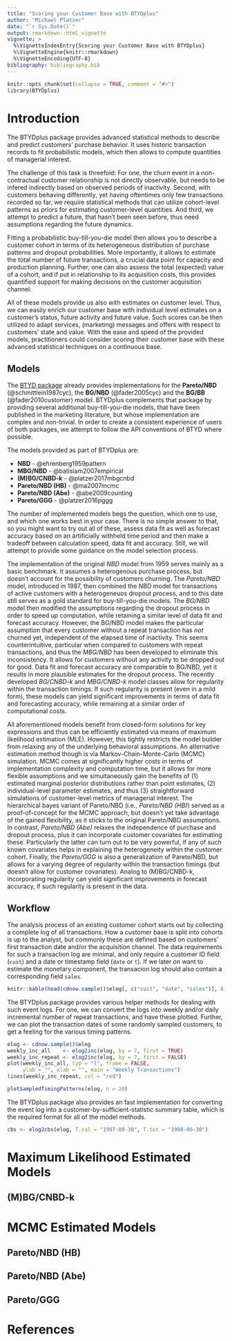 ```yaml
---
title: "Scoring your Customer Base with BTYDplus"
author: "Michael Platzer"
date: "`r Sys.Date()`"
output: rmarkdown::html_vignette
vignette: >
  %\VignetteIndexEntry{Scoring your Customer Base with BTYDplus}
  %\VignetteEngine{knitr::rmarkdown}
  %\VignetteEncoding{UTF-8}
bibliography: bibliography.bib
---
```


```r
knitr::opts_chunk$set(collapse = TRUE, comment = "#>")
library(BTYDplus)
```


# Introduction

The BTYDplus package provides advanced statistical methods to describe and predict customers' purchase behavior. It uses historic transaction records to fit probabilistic models, which then allows to compute quantities of managerial interest. 

The challenge of this task is threefold: For one, the churn event in a non-contractual customer relationship is not directly observable, but needs to be infered indirectly based on observed periods of inactivity. Second, with customers behaving differently, yet having oftentimes only few transactions recorded so far, we require statistical methods that can utilize cohort-level patterns as priors for estimating customer-level quantities. And third, we attempt to predict a future, that hasn't been seen before, thus need assumptions regarding the future dynamics.

Fitting a probabilistic buy-till-you-die model then allows you to describe a customer cohort in terms of its heterogeneous distribution of purchase patterns and dropout probabilities. More importantly, it allows to estimate the total number of future transactions, a crucial data point for capacity and production planning. Further, one can also assess the total (expected) value of a cohort, and if put in relationship to its acquisition costs, this provides quantified support for making decisions on the customer acquisition channel.

All of these models provide us also with estimates on customer level. Thus, we can easily enrich our customer base with individual level estimates on a customer's status, future activity and future value. Such scores can be then utilized to adapt services, (marketing) messages and offers with respect to customers' state and value. With the ease and speed of the provided models, practitioners could consider scoring their customer base with these advanced statistical techniques on a continuous base.

## Models

The [BTYD package](https://cran.r-project.org/package=BTYD) already provides implementations for the **Pareto/NBD** (@schmittlein1987cyc), the **BG/NBD** (@fader2005cyc) and the **BG/BB** (@fader2010customer) model. BTYDplus complements that package by providing several additional buy-till-you-die models, that have been published in the marketing literature, but whose implementation are complex and non-trivial. In order to create a consistent experience of users of both packages, we attempt to follow the API conventions of BTYD where possible.

The models provided as part of BTYDplus are:

* **NBD** - @ehrenberg1959pattern
* **MBG/NBD** - @batislam2007empirical
* **(M)BG/CNBD-k** - @platzer2017mbgcnbd
* **Pareto/NBD (HB)** - @ma2007mcmc
* **Pareto/NBD (Abe)** - @abe2009counting
* **Pareto/GGG** - @platzer2016pggg

The number of implemented models begs the question, which one to use, and which one works best in your case. There is no simple answer to that, so you might want to try out all of these, assess data fit as well as forecast accuracy based on an artificially withheld time period and then make a tradeoff between calculation speed, data fit and accuracy. Still, we will attempt to provide some guidance on the model selection process. 

The implementation of the original *NBD* model from 1959 serves mainly as a basic benchmark. It assumes a heterogenous purchase process, but doesn't account for the possibility of customers churning. The *Pareto/NBD* model, introduced in 1987, then combined the NBD model for transactions of active customers with a heterogeneuos dropout process, and to this date still serves as a gold standard for buy-till-you-die models. The *BG/NBD* model then modified the assumptions regarding the dropout process in order to speed up computation, while retaining a similar level of data fit and forecast accuracy. However, the BG/NBD model makes the particular assumption that every customer without a repeat transaction has *not* churned yet, independent of the elapsed time of inactivity. This seems counterintuitive, particular when compared to customers with repeat transactions, and thus the *MBG/NBD* has been developed to eliminate this inconsistency. It allows for customers without any activity to be dropped out for good. Data fit and forecast accuracy are comparable to BG/NBD, yet it results in more plausible estimates for the dropout process. The recently developed *BG/CNBD-k* and *MBG/CNBD-k* model classes allow for regularity within the transaction timings. If such regularity is present (even in a mild form), these models can yield significant improvements in terms of data fit and forecasting accuracy, while remaining at a similar order of computational costs.

All aforementioned models benefit from closed-form solutions for key expressions and thus can be efficiently estimated via means of maximum likelihood estimation (MLE). However, this tightly restricts the model builder from relaxing any of the underlying behavioral assumptions. An alternative estimation method though is via Markov-Chain-Monte-Carlo (MCMC) simulation. MCMC comes at significantly higher costs in terms of implementation complexity and computation time, but it allows for more flexible assumptions and we simultaneously gain the benefits of (1) estimated marginal posterior distributions rather than point estimates, (2) individual-level parameter estimates, and thus (3) straightforward simulations of customer-level metrics of managerial interest. The hierarchical bayes variant of Pareto/NBD (i.e., *Pareto/NBD (HB)*) served as a proof-of-concept for the MCMC approach, but doesn't yet take advantage of the gained flexibility, as it sticks to the original Pareto/NBD assumptions. In contrast, *Pareto/NBD (Abe)* relaxes the independence of purchase and dropout process, plus it can incorporate customer covariates for estimating these. Particularly the latter can turn out to be very powerful, if any of such known covariates helps in explaining the heterogeneity within the customer cohort. Finally, the *Pareto/GGG* is also a generalization of Pareto/NBD, but allows for a varying degree of regularity within the transaction timings (but doesn't allow for customer covariates). Analog to (M)BG/CNBD-k, incorporating regularity can yield significant improvements in forecast accuracy, if such regularity is present in the data.

## Workflow

The analysis process of an existing customer cohort starts out by collecting a complete log of all transactions. How a customer base is split into cohorts is up to the analyst, but commonly these are defined based on customers' first transaction date and/or the acquisition channel. The data requirements for such a transaction log are minimal, and only require a customer ID field (`cust`) and a date or timestamp field (`date` or `t`). If we later on want to estimate the monetary component, the transacion log should also contain a corresponding field `sales`.

```r
knitr::kable(head(cdnow.sample()$elog[, c("cust", "date", "sales")], 6))
```

The BTYDplus package provides various helper methods for dealing with such event logs. For one, we can convert the logs into weekly and/or daily incremental number of repeat transactions, and have these plotted. Further, we can plot the transaction dates of some randomly sampled customers, to get a feeling for the various timing patterns.

```r
elog <- cdnow.sample()$elog
weekly_inc_all    <- elog2inc(elog, by = 7, first = TRUE)
weekly_inc_repeat <- elog2inc(elog, by = 7, first = FALSE)
plot(weekly_inc_all, typ = "l", frame = FALSE,
     ylab = "", xlab = "", main = "Weekly Transactions")
lines(weekly_inc_repeat, col = "red")

plotSampledTimingPatterns(elog, n = 20)
```

The BTYDplus package also provides an fast implementation for converting the event log into a customer-by-sufficient-statistic summary table, which is the required format for all of the model methods.

```r
cbs <- elog2cbs(elog, T.cal = "1997-09-30", T.tot = "1998-06-30")
```


# Maximum Likelihood Estimated Models

## (M)BG/CNBD-k

# MCMC Estimated Models

## Pareto/NBD (HB)

## Pareto/NBD (Abe)

## Pareto/GGG

# References
